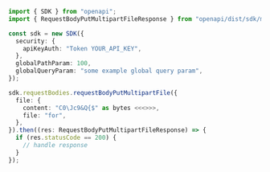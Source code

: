 ```typescript showLineNumbers copy filename="Request Body Put Multipart File usage example"
import { SDK } from "openapi";
import { RequestBodyPutMultipartFileResponse } from "openapi/dist/sdk/models/operations";

const sdk = new SDK({
  security: {
    apiKeyAuth: "Token YOUR_API_KEY",
  },
  globalPathParam: 100,
  globalQueryParam: "some example global query param",
});

sdk.requestBodies.requestBodyPutMultipartFile({
  file: {
    content: "C0\Jc9&Q{$" as bytes <<<>>>,
    file: "for",
  },
}).then((res: RequestBodyPutMultipartFileResponse) => {
  if (res.statusCode == 200) {
    // handle response
  }
});
```
